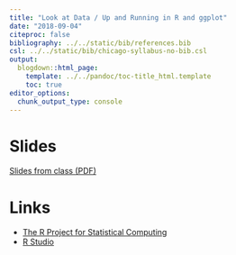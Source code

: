 ```yaml
---
title: "Look at Data / Up and Running in R and ggplot"
date: "2018-09-04"
citeproc: false
bibliography: ../../static/bib/references.bib
csl: ../../static/bib/chicago-syllabus-no-bib.csl
output:
  blogdown::html_page:
    template: ../../pandoc/toc-title_html.template
    toc: true
editor_options: 
  chunk_output_type: console
---
```


# Slides

[Slides from class (PDF)](/slides/01_dataviz_s20_looking_at_data.pdf)


# Links

- [The R Project for Statistical Computing](https://www.r-project.org/)
- [R Studio](https://www.rstudio.com)

